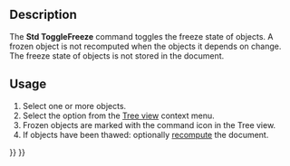 <languages/>

{{Docnav
|[[Std_TreeSelectAllInstances|TreeSelectAllInstances]]
|
|[[Std_Base|Std Base]]
|IconL=Std_TreeSelectAllInstances.svg
|IconR=
|IconC=Freecad.svg
}}

{{GuiCommand
|Name=Std ToggleFreeze
|Workbenches=All, {{VersionMinus|1.0}}: All except [[PartDesign_Workbench|PartDesign]]
|Version=1.0
}}

== Description ==

The '''Std ToggleFreeze''' command toggles the freeze state of objects. A frozen object is not recomputed when the objects it depends on change. The freeze state of objects is not stored in the document.

== Usage ==

# Select one or more objects.
# Select the {{MenuCommand|[[Image:Std_ToggleFreeze.svg|16px]] Toggle freeze}} option from the [[Tree_view|Tree view]] context menu.
# Frozen objects are marked with the command icon in the Tree view.
# If objects have been thawed: optionally [[Std_Refresh|recompute]] the document.


{{Docnav
|[[Std_TreeSelectAllInstances|TreeSelectAllInstances]]
|
|[[Std_Base|Std Base]]
|IconL=Std_TreeSelectAllInstances.svg
|IconR=
|IconC=Freecad.svg
}}

{{Std_Base_navi{{#translation:}}}}
{{Userdocnavi{{#translation:}}}}